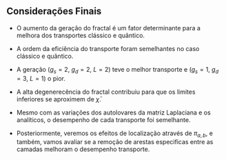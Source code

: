 ## Considerações Finais

- O aumento da geração do fractal é um fator determinante para a melhora dos transportes clássico e quântico.

- A ordem da eficiência do transporte foram semelhantes no caso clássico e quântico.

- A geração ($g_s=2$, $g_d=2$, $L=2$) teve o melhor transporte e  ($g_s=1$, $g_d=3$, $L=1$) o pior. 

- A alta degenerecência do fractal contribuiu para que os limites inferiores se aproximem de $\bar{\chi}$.

- Mesmo com as variações  dos autolovares da matriz Laplaciana e os analíticos, o desempenho  de cada transporte foi semelhante.  

- Posteriormente, veremos os efeitos de localização através de $\pi_{a,b}$, e também, vamos avaliar se a remoção de arestas especificas entre as camadas melhoram o desempenho transporte.